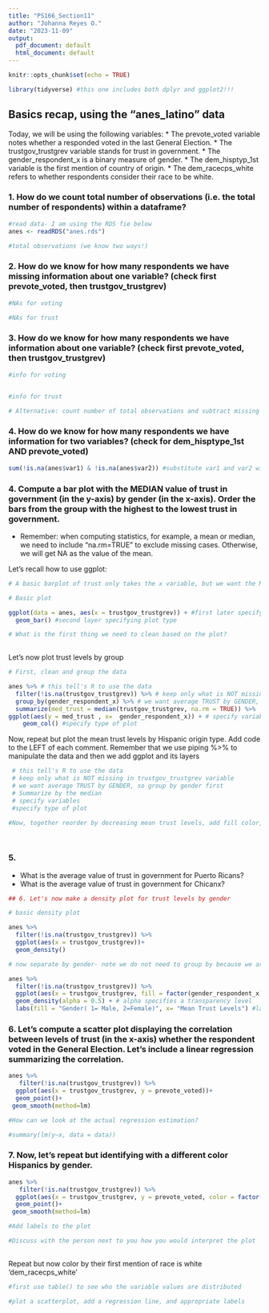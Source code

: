 ```yaml
---
title: "PS166_Section11"
author: "Johanna Reyes O."
date: "2023-11-09"
output:
  pdf_document: default
  html_document: default
---
```


```r
knitr::opts_chunk$set(echo = TRUE)

library(tidyverse) #this one includes both dplyr and ggplot2!!!
```

## Basics recap, using the "anes_latino" data 

Today, we will be using the following variables:
* The prevote_voted variable notes whether a responded voted in the last General Election. 
* The trustgov_trustgrev variable stands for trust in government.
* The gender_respondent_x is a binary measure of gender.
* The dem_hisptyp_1st variable is the first mention of country of origin.
* The dem_racecps_white refers to whether respondents consider their race to be white.

### 1. How do we count total number of observations (i.e. the total number of respondents) within a dataframe?

```r
#read data- I am using the RDS fie below
anes <- readRDS("anes.rds")

#total observations (we know two ways!)
```

### 2. How do we know for how many respondents we have missing information about one variable? (check first prevote_voted, then trustgov_trustgrev) 

```r
#NAs for voting

#NAs for trust

```
### 3. How do we know for how many respondents we have information about one variable? (check first prevote_voted, then trustgov_trustgrev) 

```r
#info for voting


#info for trust 

# Alternative: count number of total observations and subtract missing ones 
```
### 4. How do we know for how many respondents we have information for two variables? (check for dem_hisptype_1st AND prevote_voted)

```r
sum(!is.na(anes$var1) & !is.na(anes$var2)) #substitute var1 and var2 with correct variable names

```
### 4. Compute a bar plot with the MEDIAN value of trust in government (in the y-axis) by gender (in the x-axis). Order the bars from the group with the highest to the lowest trust in government.

* Remember: when computing statistics, for example, a mean or median, we need to include "na.rm=TRUE" to exclude missing cases. Otherwise, we will get NA as the value of the mean.

Let's recall how to use ggplot:

```r
# A basic barplot of trust only takes the x variable, but we want the MEDIAN trust BY Group (Gender)

# Basic plot 

ggplot(data = anes, aes(x = trustgov_trustgrev)) + #first later specifying data and variables
  geom_bar() #second layer specifying plot type

# What is the first thing we need to clean based on the plot?
  
```
Let's now plot trust levels by group
```r
# First, clean and group the data

anes %>% # this tell's R to use the data 
  filter(!is.na(trustgov_trustgrev)) %>% # keep only what is NOT missing in trustgov_trustgrev variable
  group_by(gender_respondent_x) %>% # we want average TRUST by GENDER, so group by gender first
  summarize(med_trust = median(trustgov_trustgrev, na.rm = TRUE)) %>%  # Summarize by the median. We create a new variable so we can use that as the y axis
ggplot(aes(y = med_trust , x=  gender_respondent_x)) + # specify variables
    geom_col() #specify type of plot

```
Now, repeat but plot the mean trust levels by Hispanic origin type. Add code to the LEFT of each comment. Remember that we use piping %>% to manipulate the data and then we add ggplot and its layers  

```r
 # this tell's R to use the data 
 # keep only what is NOT missing in trustgov_trustgrev variable
 # we want average TRUST by GENDER, so group by gender first
 # Summarize by the median
 # specify variables
 #specify type of plot
```


```r

#Now, together reorder by decreasing mean trust levels, add fill color, and labels for axes and each bar using "+ geom_text(aes(label = round(mean_trust, 2)))"

  
```

### 5. 

* What is the average value of trust in government for Puerto Ricans?
* What is the average value of trust in government for Chicanx? 

```r

## 6. Let's now make a density plot for trust levels by gender

# basic density plot 

anes %>%
  filter(!is.na(trustgov_trustgrev)) %>% 
  ggplot(aes(x = trustgov_trustgrev))+
  geom_density()

# now separate by gender- note we do not need to group by because we are not calculating any statistics- we can just color differently

anes %>%
  filter(!is.na(trustgov_trustgrev)) %>%
  ggplot(aes(x = trustgov_trustgrev, fill = factor(gender_respondent_x))) + #we use fill to add a fill color by gender
  geom_density(alpha = 0.5) + # alpha specifies a transparency level
  labs(fill = "Gender( 1= Male, 2=Female)", x= "Mean Trust Levels") #labs allows to specify multiple labels

```

### 6. Let's compute a scatter plot displaying the correlation between levels of trust (in the x-axis) whether the respondent voted in the General Election. Let's include a linear regression summarizing the correlation.
```r
anes %>%
   filter(!is.na(trustgov_trustgrev)) %>%
  ggplot(aes(x = trustgov_trustgrev, y = prevote_voted))+
  geom_point()+
 geom_smooth(method=lm) 

#How can we look at the actual regression estimation?

#summary(lm(y~x, data = data))
```
### 7. Now, let's repeat but identifying with a different color Hispanics by gender.

```r
anes %>%
   filter(!is.na(trustgov_trustgrev)) %>%
  ggplot(aes(x = trustgov_trustgrev, y = prevote_voted, color = factor(gender_respondent_x))) + #note how we use 'color' and not 'fill' because it is a line (but the idea is the same as above!)
  geom_point()+
 geom_smooth(method=lm)

#Add labels to the plot

#Discuss with the person next to you how you would interpret the plot
 

```

Repeat but now color by their first mention of race is white 'dem_racecps_white'

```r
#first use table() to see who the variable values are distributed

#plot a scatterplot, add a regression line, and appropriate labels 
```


